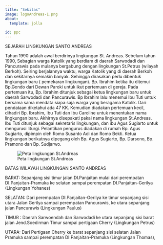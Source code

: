```yaml
---
title: "Sekilas"
image: logoAndreas-1.png
about:
  template: jolla
  
id: ppc
---
```


SEJARAH LINGKUNGAN SANTO ANDREAS

Tahun 1990 adalah awal berdirinya lingkungan St. Andreas. Sebelum tahun 1990, Sebagian warga Katolik yang berdiam di daerah Sarwodadi dan Pancurawis pada mulanya bergabung dengan lingkungan St.Petrus (wilayah Berkoh). Seiring berjalannya waktu, warga Katolik yang di daerah Berkoh dan sekitarnya semakin banyak. Sehingga dirasakan perlu dibentuk lingkungan baru ( pemekaran lingkungan). Bp. Ibrahim ketika itu ditemui Bp.Gondo dari Dewan Paroki untuk ikut pertemuan di gereja. Pada pertemuan itu, Bp. Ibrahim ditunjuk sebagai ketua lingkungan baru untuk daerah Sarwodadi dan Pancurawis. Bp Ibrahim lalu menemui Ibu Tuti untuk bersama sama mendata siapa saja warga yang beragama Katolik. Dari pendataan diketahui ada 47 KK. Kemudian diadakan pertemuan kecil, dihadiri Bp. Ibrahim, Ibu Tuti dan Ibu Caroline untuk menentukan nama lingkungan baru. Akhirnya disepakati pakai nama lingkungan St.Andreas. Ibu Tuti ditunjuk sebagai sekretaris lingkungan, dan ibu Agus Sugiarto untuk mengurusi liturgi. Pelantikan pengurus diadakan di rumah Bp. Agus Sugiarto, dipimpin oleh Romo Susanto Adi dan Romo Bekti. Ketua lingkungan berikutnya dipegang oleh Bp. Agus Sugiarto, Bp. Darsono, Bp. Pramono dan Bp. Sudjarwo.

::: {#ppc}
![Peta lingkungan St.Andreas](map.jpeg)
:::

BATAS WILAYAH LINGKUNGAN SANTO ANDREAS

BARAT: Sepanjang sisi timur jalan DI.Panjaitan mulai dari perempatan DI.Panjaitan-Pramuka ke selatan sampai perempatan DI.Panjaitan-Gerilya (Lingkungan Yohanes)

SELATAN: Dari perempatan DI.Panjaitan-Gerilya ke timur sepanjang sisi utara Jalan Gerilya sampai perempatan Pancurawis, ke utara sepanjang jalan Pancurawis (Lingkungan Paulus)

TIMUR : Daerah Sarwoendah dan Sarwodadi ke utara sepanjang sisi barat jalan Jend.Soedirman Timur sampai pertigaan Cherry (Lingkungan Petrus)

UTARA: Dari Pertigaan Cherry ke barat sepanjang sisi selatan Jalan Pramuka sampai perempatan DI.Panjaitan-Pramuka (Lingkungan Thomas),
